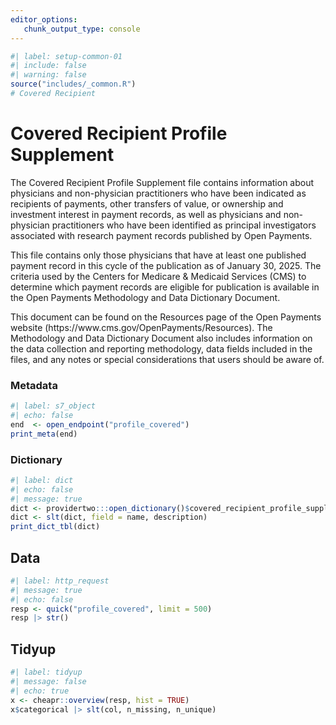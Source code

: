```yaml
---
editor_options: 
   chunk_output_type: console
---
```


```r
#| label: setup-common-01
#| include: false
#| warning: false
source("includes/_common.R")
# Covered Recipient
```

# Covered Recipient Profile Supplement {#sec-opencov}

The Covered Recipient Profile Supplement file contains information about physicians and non-physician practitioners who have been indicated as recipients of payments, other transfers of value, or ownership and investment interest in payment records, as well as physicians and non-physician practitioners who have been identified as principal investigators associated with research payment records published by Open Payments. 

This file contains only those physicians that have at least one published payment record in this cycle of the publication as of January 30, 2025. The criteria used by the Centers for Medicare & Medicaid Services (CMS) to determine which payment records are eligible for publication is available in the Open Payments Methodology and Data Dictionary Document. 

This document can be found on the Resources page of the Open Payments website (https://www.cms.gov/OpenPayments/Resources). The Methodology and Data Dictionary Document also includes information on the data collection and reporting methodology, data fields included in the files, and any notes or special considerations that users should be aware of.

### Metadata

```r
#| label: s7_object
#| echo: false
end  <- open_endpoint("profile_covered")
print_meta(end)
```

### Dictionary

```r
#| label: dict
#| echo: false
#| message: true
dict <- providertwo:::open_dictionary()$covered_recipient_profile_supplement
dict <- slt(dict, field = name, description)
print_dict_tbl(dict)
```

## Data

```r
#| label: http_request
#| message: true
#| echo: false
resp <- quick("profile_covered", limit = 500)
resp |> str()
```

## Tidyup

```r
#| label: tidyup
#| message: false
#| echo: true
x <- cheapr::overview(resp, hist = TRUE)
x$categorical |> slt(col, n_missing, n_unique)
```
